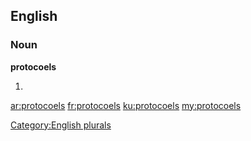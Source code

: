 ==English==

===Noun===
'''protocoels'''

# {{plural of|protocoel}}

[[Category:English plurals]]

[[ar:protocoels]]
[[fr:protocoels]]
[[ku:protocoels]]
[[my:protocoels]]